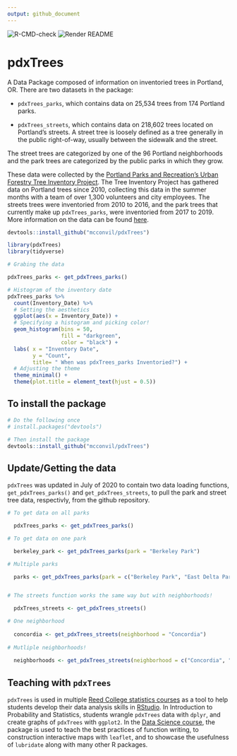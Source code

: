 ```yaml
---
output: github_document
---
```



![R-CMD-check](https://github.com/mcconvil/pdxTrees/workflows/R-CMD-check/badge.svg)
![Render README](https://github.com/mcconvil/pdxTrees/workflows/Render%20README/badge.svg)




# pdxTrees

A Data Package composed of information on inventoried trees in Portland, OR.
There are two datasets in the package: 

* `pdxTrees_parks`, which contains data on 25,534 trees from 174 Portland parks.

* `pdxTrees_streets`, which contains data on 218,602 trees located on Portland's streets. A street tree is loosely defined as a tree generally in the public right-of-way, usually between the sidewalk and the street. 

The street trees are categorized by one of the 96 Portland neighborhoods and the park trees are categorized by the public parks in which they grow. 


These data were collected by the [Portland Parks and Recreation's Urban Forestry Tree Inventory Project](https://www.portlandoregon.gov/parks/53181). The Tree Inventory Project has gathered data on Portland trees since 2010, collecting this data in the summer months with a team of over 1,300 volunteers and city employees. The streets trees were inventoried from 2010 to 2016, and the park trees that currently make up `pdxTrees_parks`, were inventoried from 2017 to 2019. More information on the data can be found [here](https://www.portlandoregon.gov/parks/article/501565).

```r
devtools::install_github("mcconvil/pdxTrees")
```

```r
library(pdxTrees)
library(tidyverse)

# Grabing the data 

pdxTrees_parks <- get_pdxTrees_parks()

# Histogram of the inventory date 
pdxTrees_parks %>%   
  count(Inventory_Date) %>%  
  # Setting the aesthetics
  ggplot(aes(x = Inventory_Date)) +   
  # Specifying a histogram and picking color! 
  geom_histogram(bins = 50,               
                 fill = "darkgreen", 
                 color = "black") + 
  labs( x = "Inventory Date", 
        y = "Count", 
        title= " When was pdxTrees_parks Inventoried?") + 
  # Adjusting the theme 
  theme_minimal() + 
  theme(plot.title = element_text(hjust = 0.5))

```



## To install the package

```r
# Do the following once
# install.packages("devtools")

# Then install the package
devtools::install_github("mcconvil/pdxTrees")
```



## Update/Getting the data

`pdxTrees` was updated in July of 2020 to contain two data loading functions, `get_pdxTrees_parks()` and `get_pdxTrees_streets`, to pull the park and street tree data, respectivly, from the github repository.


```r
# To get data on all parks 

  pdxTrees_parks <- get_pdxTrees_parks()

# To get data on one park 

  berkeley_park <- get_pdxTrees_parks(park = "Berkeley Park")

# Multiple parks 

  parks <- get_pdxTrees_parks(park = c("Berkeley Park", "East Delta Park"))


# The streets function works the same way but with neighborhoods! 

  pdxTrees_streets <- get_pdxTrees_streets()

# One neighborhood 
  
  concordia <- get_pdxTrees_streets(neighborhood = "Concordia")
  
# Mutliple neighborhoods! 
  
  neighborhoods <- get_pdxTrees_streets(neighborhood = c("Concordia", "Eastmoreland", "Sunnyside"))

```
## Teaching with `pdxTrees`

`pdxTrees` is used in multiple [Reed College statistics courses](https://www.reed.edu/math/courses.html) as a tool to help students develop their data analysis skills in [RStudio](https://rstudio.com/). In Introduction to Probability and Statistics, students wrangle `pdxTrees` data with `dplyr`, and create graphs of `pdxTrees` with `ggplot2`. In the [Data Science course](https://github.com/Reed-Statistics/math241s20), the package is used to teach the best practices of function writing, to construction interactive maps with `leaflet`, and to showcase the usefulness of `lubridate` along with many other R packages. 



